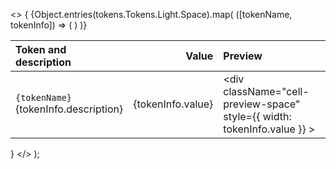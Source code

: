 
  <>
    {
      <table className="docs my-6">
        <thead>
          <tr>
            <th align="left">Token and description</th>
            <th align="right">
              <span className="pr-4">Value</span>
            </th>
            <th className="hidden sm:table-cell" align="left">
              Preview
            </th>
          </tr>
        </thead>
        <tbody>
          {Object.entries(tokens.Tokens.Light.Space).map(
            ([tokenName, tokenInfo]) => (
              <tr key={tokenName}>
                <td className="w-full">
                  <div className="cell-tokens-name">
                    <code className="font-medium">{tokenName}</code>
                    <div className="cell-description-tokens">
                      {tokenInfo.description}
                    </div>
                  </div>
                </td>
                <td align="right">
                  <div className="cell-value-scale">{tokenInfo.value}</div>
                </td>
                <td className="hidden sm:table-cell">
                  <div
                    className="cell-preview-space"
                    style={{ width: tokenInfo.value }}
                  ></div>
                </td>
              </tr>
            )
          )}
        </tbody>
      </table>
    }
  </>
);
